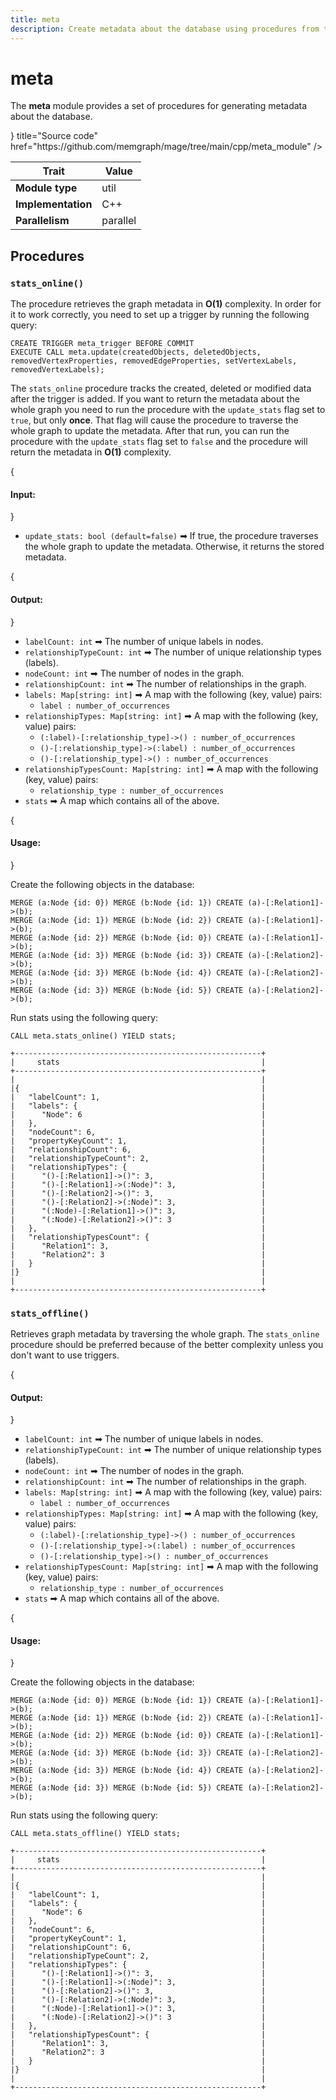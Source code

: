 ```yaml
---
title: meta
description: Create metadata about the database using procedures from the MAGE Library.
---
```



# meta

The **meta** module provides a set of procedures for generating metadata about the database.

<Cards>
  <Cards.Card
    icon={<GitHub />}
    title="Source code"
    href="https://github.com/memgraph/mage/tree/main/cpp/meta_module"
  />
</Cards>

| Trait               | Value      |
| ------------------- | ---------- |
| **Module type**     | util       |
| **Implementation**  | C++        |
| **Parallelism**     | parallel   |

## Procedures

### `stats_online()`

The procedure retrieves the graph metadata in **O(1)** complexity. In order for
it to work correctly, you need to set up a trigger by running the following
query:

```cypher
CREATE TRIGGER meta_trigger BEFORE COMMIT 
EXECUTE CALL meta.update(createdObjects, deletedObjects, removedVertexProperties, removedEdgeProperties, setVertexLabels, removedVertexLabels);
```

The `stats_online` procedure tracks the created, deleted or modified data after
the trigger is added. If you want to return the metadata about the whole graph
you need to run the  procedure with the `update_stats` flag set to `true`, but
only **once**. That flag will cause the procedure to traverse the whole graph to
update the metadata. After that run, you can run the procedure with the `update_stats`
flag set to `false` and the procedure will return the metadata in **O(1)**
complexity.

{<h4 className="custom-header"> Input: </h4>}

- `update_stats: bool (default=false)` ➡ If true, the procedure traverses the
  whole graph to update the metadata. Otherwise, it returns the stored metadata.

{<h4 className="custom-header"> Output: </h4>}

- `labelCount: int` ➡ The number of unique labels in nodes.
- `relationshipTypeCount: int` ➡ The number of unique relationship types (labels).
- `nodeCount: int` ➡ The number of nodes in the graph.
- `relationshipCount: int` ➡ The number of relationships in the graph.
- `labels: Map[string: int]` ➡ A map with the following (key, value) pairs:
  - `label : number_of_occurrences`
- `relationshipTypes: Map[string: int]` ➡ A map with the following (key, value) pairs:
  - `(:label)-[:relationship_type]->() : number_of_occurrences`
  - `()-[:relationship_type]->(:label) : number_of_occurrences`
  - `()-[:relationship_type]->() : number_of_occurrences`
- `relationshipTypesCount: Map[string: int]` ➡ A map with the following (key, value) pairs:
  - `relationship_type : number_of_occurrences`
- `stats` ➡ A map which contains all of the above.

{<h4 className="custom-header"> Usage: </h4>}

Create the following objects in the database:

```cypher
MERGE (a:Node {id: 0}) MERGE (b:Node {id: 1}) CREATE (a)-[:Relation1]->(b);
MERGE (a:Node {id: 1}) MERGE (b:Node {id: 2}) CREATE (a)-[:Relation1]->(b);
MERGE (a:Node {id: 2}) MERGE (b:Node {id: 0}) CREATE (a)-[:Relation1]->(b);
MERGE (a:Node {id: 3}) MERGE (b:Node {id: 3}) CREATE (a)-[:Relation2]->(b);
MERGE (a:Node {id: 3}) MERGE (b:Node {id: 4}) CREATE (a)-[:Relation2]->(b);
MERGE (a:Node {id: 3}) MERGE (b:Node {id: 5}) CREATE (a)-[:Relation2]->(b);
```

Run stats using the following query:

```cypher
CALL meta.stats_online() YIELD stats;
```

```plaintext
+-------------------------------------------------------+
|     stats                                             |
+-------------------------------------------------------+
|                                                       |
|{                                                      |
|   "labelCount": 1,                                    |
|   "labels": {                                         |
|      "Node": 6                                        |
|   },                                                  |
|   "nodeCount": 6,                                     |
|   "propertyKeyCount": 1,                              |
|   "relationshipCount": 6,                             |
|   "relationshipTypeCount": 2,                         |
|   "relationshipTypes": {                              |
|      "()-[:Relation1]->()": 3,                        |
|      "()-[:Relation1]->(:Node)": 3,                   |
|      "()-[:Relation2]->()": 3,                        |
|      "()-[:Relation2]->(:Node)": 3,                   |
|      "(:Node)-[:Relation1]->()": 3,                   |
|      "(:Node)-[:Relation2]->()": 3                    |
|   },                                                  |
|   "relationshipTypesCount": {                         |
|      "Relation1": 3,                                  |
|      "Relation2": 3                                   |
|   }                                                   |
|}                                                      |
|                                                       |
+-------------------------------------------------------+
```

### `stats_offline()`

Retrieves graph metadata by traversing the whole graph. The `stats_online`
procedure should be preferred because of the better complexity unless you don't
want to use triggers.

{<h4 className="custom-header"> Output: </h4>}

- `labelCount: int` ➡ The number of unique labels in nodes.
- `relationshipTypeCount: int` ➡ The number of unique relationship types (labels).
- `nodeCount: int` ➡ The number of nodes in the graph.
- `relationshipCount: int` ➡ The number of relationships in the graph.
- `labels: Map[string: int]` ➡ A map with the following (key, value) pairs:
  - `label : number_of_occurrences`
- `relationshipTypes: Map[string: int]` ➡ A map with the following (key, value) pairs:
  - `(:label)-[:relationship_type]->() : number_of_occurrences`
  - `()-[:relationship_type]->(:label) : number_of_occurrences`
  - `()-[:relationship_type]->() : number_of_occurrences`
- `relationshipTypesCount: Map[string: int]` ➡ A map with the following (key, value) pairs:
  - `relationship_type : number_of_occurrences`
- `stats` ➡ A map which contains all of the above.

{<h4 className="custom-header"> Usage: </h4>}

Create the following objects in the database:

```cypher
MERGE (a:Node {id: 0}) MERGE (b:Node {id: 1}) CREATE (a)-[:Relation1]->(b);
MERGE (a:Node {id: 1}) MERGE (b:Node {id: 2}) CREATE (a)-[:Relation1]->(b);
MERGE (a:Node {id: 2}) MERGE (b:Node {id: 0}) CREATE (a)-[:Relation1]->(b);
MERGE (a:Node {id: 3}) MERGE (b:Node {id: 3}) CREATE (a)-[:Relation2]->(b);
MERGE (a:Node {id: 3}) MERGE (b:Node {id: 4}) CREATE (a)-[:Relation2]->(b);
MERGE (a:Node {id: 3}) MERGE (b:Node {id: 5}) CREATE (a)-[:Relation2]->(b);
```
Run stats using the following query:

```cypher
CALL meta.stats_offline() YIELD stats;
```

```plaintext
+-------------------------------------------------------+
|     stats                                             |
+-------------------------------------------------------+
|                                                       |
|{                                                      |
|   "labelCount": 1,                                    |
|   "labels": {                                         |
|      "Node": 6                                        |
|   },                                                  |
|   "nodeCount": 6,                                     |
|   "propertyKeyCount": 1,                              |
|   "relationshipCount": 6,                             |
|   "relationshipTypeCount": 2,                         |
|   "relationshipTypes": {                              |
|      "()-[:Relation1]->()": 3,                        |
|      "()-[:Relation1]->(:Node)": 3,                   |
|      "()-[:Relation2]->()": 3,                        |
|      "()-[:Relation2]->(:Node)": 3,                   |
|      "(:Node)-[:Relation1]->()": 3,                   |
|      "(:Node)-[:Relation2]->()": 3                    |
|   },                                                  |
|   "relationshipTypesCount": {                         |
|      "Relation1": 3,                                  |
|      "Relation2": 3                                   |
|   }                                                   |
|}                                                      |
|                                                       |
+-------------------------------------------------------+
```